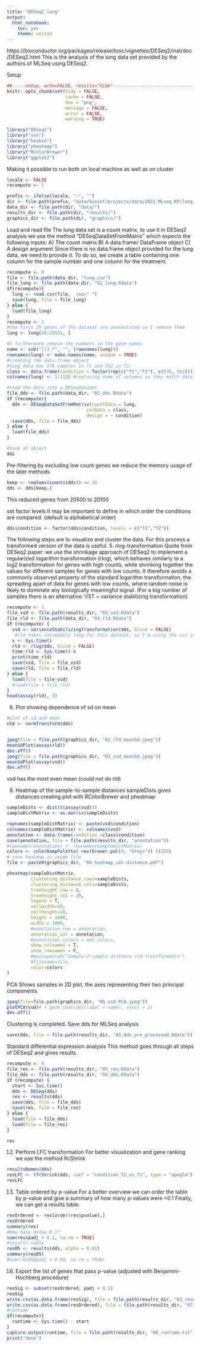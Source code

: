 ```yaml
---
title: "DESeq2_lung"
output:
  html_notebook:
    toc: yes
    theme: united
---
```

https://bioconductor.org/packages/release/bioc/vignettes/DESeq2/inst/doc/DESeq2.html
This is the analysis of the lung data set provided by the authors of MLSeq using DESeq2.



Setup

```r
## ----setup, echo=FALSE, results="hide"----------------------------------------
knitr::opts_chunk$set(tidy = FALSE,
                      cache = FALSE,
                      dev = "png",
                      message = FALSE,
                      error = FALSE,
                      warning = TRUE)
```
```r
library("DESeq2")
library("vsn")
library("hexbin")
library("pheatmap")
library("RColorBrewer")
library("ggplot2")
```
Making it possible to run both on local machine as well as on cluster
```r
locale <- FALSE
recompute <- 1

prefix <- ifelse(locale, "~", "")
dir <- file.path(prefix, "data/bioinf/projects/data/2022_MLseq_KP/lung_DESeq2")
data_dir <- file.path(dir, "data/")
results_dir <- file.path(dir, "results/")
graphics_dir <- file.path(dir, "graphics/")
```
Load and read file
The lung data set is a count matrix, to use it in DESeq2 analysis we use the method "DESeqDataSetFromMatrix" which expects the following inputs:
A) The count matrix
B) A data.frame/ DataFrame object
C) A design argument
Since there is no data.frame object provided for the lung data, we need to provide it. To do so, we create a table containing one column for the sample number and one column for the treatment.
```r
recompute <- 0
file <- file.path(data_dir, "lung.csv")
file_lung <- file.path(data_dir, "01_lung.Rdata")
if(recompute){
  lung <- read.csv(file,  sep=" ")
  save(lung, file = file_lung)
} else {
  load(file_lung)
}
recompute <- 1
#the first 29 genes of the dataset are unannotated so I remove them
lung <- lung[30:20531, ]

#I furthermore remove the numbers in the gene names
name <- sub("[|].*", "", (rownames(lung)))
rownames(lung) <- make.names(name, unique = TRUE)
#creating the data.frame object
#lung data has 576 samples in T1 and 552 in T2.
class <- data.frame(condition = factor(rep(c("T1","T2"), c(576, 552))))
colnames(lung) <- 1:1128 #replacing name of columns so they match data.frame

#read the data into a DESeqDataSet
file_dds <- file.path(data_dir, "02_dds.Rdata")
if (recompute){
  dds <- DESeqDataSetFromMatrix(countData = lung,
                              colData = class,
                              design = ~ condition)
  save(dds, file = file_dds)
} else {
  load(file_dds)
}

#look at object
dds

```
Pre-filtering
by excluding low count genes we reduce the memory usage of the later methods
```r
keep <- rowSums(counts(dds)) >= 10
dds <- dds[keep,]
```
This reduced genes from 20500 to 20100

set factor levels
It may be important to define in which order the conditions are compared. (default is alphabetical order)
```r
dds$condition <- factor(dds$condition, levels = c("T1","T2"))
```
The following steps are to visualize and cluster the data. For this process a transformed version of the data is useful.
5. rlog-transformation
Quote from DESeq2 paper: we use the shrinkage approach of DESeq2 to implement a regularized logarithm transformation (rlog), which behaves similarly to a log2 transformation for genes with high counts, while shrinking together the values for different samples for genes with low counts. It therefore avoids a commonly observed property of the standard logarithm transformation, the spreading apart of data for genes with low counts, where random noise is likely to dominate any biologically meaningful signal.
(For a big number of samples there is an alternative: VST ~  variance stabilizing transformation)
```r
recompute <- 1
file_vsd <- file.path(results_dir, "03_vsd.Rdata")
file_rld <- file.path(data_dir, "04_rld.Rdata")
if (recompute) {
  vsd <- varianceStabilizingTransformation(dds, blind = FALSE)
   #rld takes incredibly long for this dataset, so I'm using the vst instead here
  x <- Sys.time()
  rld <- rlog(dds, blind = FALSE)
  time_rld <- Sys.time()-x
  print(time_rld)
  save(vsd, file = file_vsd)
  save(rld, file = file_rld)
} else {
  load(file = file_vsd)
  #load(file = file_rld)
}
head(assay(rld), 3)

```
6. Plot showing dependence of sd on mean
```r
#plot of sd and mean
ntd <- normTransform(dds)


jpeg(file = file.path(graphics_dir, "02_rld_meanSd.jpeg"))
meanSdPlot(assay(rld))
dev.off()
jpeg(file = file.path(graphics_dir, "03_vsd_meanSd.jpeg"))
meanSdPlot(assay(vsd))
dev.off()
```
vsd has the most even mean (could not do rld)

8. Heatmap of the sample-to-sample distances
sampleDists gives distances
creating plot with RColorBrewer and pheatmap

```r
sampleDists <- dist(t(assay(vsd)))
sampleDistMatrix <- as.matrix(sampleDists)

rownames(sampleDistMatrix) <- paste(vsd$condition)
colnames(sampleDistMatrix) <- colnames(vsd)
annotation <- data.frame(condition =class$condition)
save(annotation, file = file.path(results_dir, "annotation"))
#rownames(annotation) <- rownames(sampleDistMatrix)
colors <- colorRampPalette( rev(brewer.pal(9, "Greys")) )(255)
# save heatmap in image file
file <- paste0(graphics_dir, "04_heatmap_s2s-distance.pdf")

pheatmap(sampleDistMatrix,
         clustering_distance_rows=sampleDists,
         clustering_distance_cols=sampleDists,
         treeheight_row = 0,
         treeheight_col = 20,
         legend = T,
         cellwidth=10,
         cellheight=10,
         height = 1000,
         width = 1000,
         #annotation_row = annotation,
         annotation_col = annotation,
         #annotation_colors = ann_colors,
         show_colnames = T,
         show_rownames = F,
         #main=paste0("Sample-2-sample distance vsd-transformed\n"),
         #filename=file,
         color=colors
)

```

PCA
Shows samples in 2D plot, the axes representing their two principal components
```r

jpeg(file=file.path(graphics_dir, "06_vsd_PCA.jpeg"))
plotPCA(vsd)# + geom_text(aes(label = name), vjust = 2)
dev.off()
```
 Clustering is completed.
Save dds for MLSeq analysis
```r
save(dds, file = file.path(results_dir, "03_dds_pre_processed.Rdata"))
```

Standard differential expression analysis
This method goes through all steps of DESeq2 and gives results.
```r


recompute <- 0
file_res <- file.path(results_dir, "03_res.Rdata")
file_dds <- file.path(results_dir, "04_dds.Rdata")
if (recompute) {
  start <- Sys.time()
  dds <- DESeq(dds)
  res <- results(dds)
  save(dds, file = file_dds)
  save(res, file = file_res)
} else {
  load(file = file_dds)
  load(file = file_res)
}

res
```
12. Perform LFC transformation
For better visualization and gene ranking we use the method lfcShrink
```r
resultsNames(dds)
resLFC <- lfcShrink(dds, coef = "condition_T2_vs_T1", type = "apeglm")
resLFC
```

13. Table ordered by p-value
For a better overview we can order the table by p-value and give a summary of how many p-values were <0.1
Finally, we can get a results table.
```r
resOrdered <- res[order(res$pvalue),]
resOrdered
summary(res)
#How many below 0.1?
sum(res$padj < 0.1, na.rm = TRUE)
#results table
res05 <- results(dds, alpha = 0.01)
summary(res05)
#sum(res05$padj < 0.05, na.rm = TRUE)
```
16. Export the list of genes that pass p-value (adjusted with Benjamini-Hochberg procedure)
```r
resSig <- subset(resOrdered, padj < 0.1)
resSig
write.csv(as.data.frame(resSig), file = file.path(results_dir, "03_results_lung_p01"))
write.csv(as.data.frame(resOrdered), file = file.path(results_dir, "07_results_all.csv"))
#runtime
if(recompute){
  runtime <- Sys.time() - start
}
capture.output(runtime, file = file.path(results_dir, "08_runtime.txt"))
print("done")
```